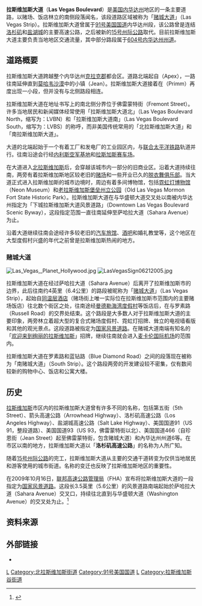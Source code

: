 {{Infobox road
| map = LVBlvdmikerussell.jpg
| highway_name = 拉斯维加斯大道
| length_km = 51.4
| direction_a = 南
| starting_terminus = {{link-en|珍恩|Jean, Nevada|珍恩镇}}南方2英里（3.2公里）处
| direction_b = 北
| ending_terminus = {{link-en|艾派克斯掩埋场|Apex Landfill|艾派克斯}}（[[15号州际公路|I-15]]/[[93号美国国道|US 93]]）
}}
'''拉斯维加斯大道'''（'''Las Vegas Boulevard'''）是[[美国|美国]][[内华达州|内华达州]]{{link-en|拉斯维加斯谷|Las Vegas Valley}}地区的一条主要道路，​​以赌场、饭店林立的南侧段落闻名，该段道路区域被称为「[[赌城大道|赌城大道]]」（Las Vegas Strip）。拉斯维加斯大道曾属于[[91号美国国道|91号美国国道]]内华达州段，该公路曾是连结[[洛杉矶|洛杉矶]]和[[盐湖城|盐湖城]]的主要高速公路，之后被新的[[15号州际公路|15号州际公路]]取代。目前拉斯维加斯大道主要负责当地地区交通流量，其中部分路段属于[[604号内华达州州道|604号内华达州州道]]。

== 道路概要 ==
拉斯维加斯大道跨越整个内华达州[[克拉克县(内华达州)|克拉克郡]]都会区。道路北端起自{{link-en|艾派克斯|Apex, Nevada}}（Apex），一路往南延伸{{convert|2|mi}}直到[[莫哈韦沙漠|莫哈韦沙漠]]中的小镇{{link-en|珍恩|Jean, Nevada}}（Jean）。拉斯维加斯大道接着在{{link-en|普里姆|Primm, Nevada}}（Primm）再度出现一小段，但并没有与北侧路段相连。
 
拉斯维加斯大道在地址书写上的南北侧分界位于佛雷蒙特街（Fremont Street）。许多当地居民和新闻媒体经常使用「拉斯维加斯大道北」（Las Vegas Boulevard North，缩写为：LVBN）和「拉斯维加斯大道南」（Las Vegas Boulevard South，缩写为：LVBS）的称呼，而非美国传统常用的「北拉斯维加斯大道」和「南拉斯维加斯大道」。

大道的北端起始于一个有着工厂和发电厂的工业园区内，与[[联合太平洋铁路|联合太平洋铁路]]轨道并行。往南沿途会行经[[内利斯空军基地|内利斯空军基地]]和[[拉斯加斯赛车场|拉斯加斯赛车场]]。

在大道进入[[北拉斯维加斯|北拉斯维加斯]]后，会穿越该城市内一部分的旧商业区。沿着大道持续往南，两旁有着拉斯维加斯地区较老旧的[[赌场|赌场]]和一些开业已久的[[脱衣舞俱乐部|脱衣舞俱乐部]]。当大道正式进入拉斯维加斯的城市边境时，周边有着多间博物馆，包括[[霓虹灯博物馆|霓虹灯博物馆]]（Neon Museum）和[[老拉斯维加斯堡垒州立公园|老拉斯维加斯堡垒州立公园]]（Old Las Vegas Mormon Fort State Historic Park）。拉斯维加斯大道在与华盛顿大道交叉处以南被内华达州指定为「下城拉斯维加斯大道风景道路」（Downtown Las Vegas Boulevard Scenic Byway），这段指定范围一直往南延伸至萨哈拉大道（Sahara Avenue）为止。

沿着大道继续往南会途经许多较老旧的[[汽车旅馆|汽车旅馆]]、[[酒吧|酒吧]]和婚礼教堂等，这个地区在大型度假村兴盛的年代之前曾是拉斯维加斯热闹的地方。

=== 赌城大道 ===
{{main|赌城大道}}
[[File:Las_Vegas,_Planet_Hollywood.jpg|thumb]]
[[File:LasVegasSign06212005.jpg|thumb]]

拉斯维加斯大道在经过萨哈拉大道（Sahara Avenue）后离开了拉斯维加斯市的边界，此后往南约4英里（6.4公里）的路段被昵称为「[[赌城大道|赌城大道]]」（Las Vegas Strip），起始自[[同温层酒店|同温层酒店]]（赌场街上唯一实际位在拉斯维加斯市范围内的主要赌场饭店）往北数个街区之处，往南途经[[曼德勒海湾度假村|曼德勒海湾度假村]]等饭店后，在与罗素路（Russell Road）的交界处结束。这个路段是大多数人对于拉斯维加斯大道的主要印象，两旁林立着超大型的复合式赌场度假村、霓虹灯招牌、耸立的电视墙看版和其他的观光景点。这段道路被指定为[[美国风景道路|国家风景道路]]。在赌城大道南端有知名的「[[欢迎来到绚丽的拉斯维加斯|欢迎来到绚丽的拉斯维加斯]]」招牌，继续往南就会进入[[麦卡伦国际机场|麦卡伦国际机场]]的范围内。

拉斯维加斯大道在罗素路和蓝钻路（Blue Diamond Road）之间的段落现在被称为「南赌城大道」（South Strip）。这个路段两旁的开发建设较不密集，仅有数间较新的购物中心、饭店和公寓大楼。

== 历史 ==
[[拉斯维加斯|拉斯维加斯]]市区内的拉斯维加斯大道曾有许多不同的名称，包括第五街（5th Street）、箭头高速公路（Arrowhead Highway）、洛杉矶高速公路（Los Angeles Highway）、盐湖城高速公路（Salt Lake Highway）、美国国道91（US 91，整段道路）、美国国道93（US 93，佛雷蒙特街以北）、美国国道466（自珍恩街（Jean Street）起至佛雷蒙特街，包含赌城大道）和內华达州州道6等。在市区以南的地方，拉斯维加斯大道以「'''洛杉矶高速公路'''」的名称为人所广知。

随着[[15号州际公路|15号州际公路]]的完工，拉斯维加斯大道从主要的交通干道转变为仅供当地居民和游客使用的城市街道。名称的变迁也反映了拉斯维加斯地区的重要性。

在2009年10月16日，[[联邦高速公路管理局|联邦高速公路管理局]]（FHA）宣布将拉斯维加斯大道的一段指定为[[美国风景道路|国家风景道路]]。这段长3.5英里（5.6公里）的风景道路南端起始於萨哈拉大道（Sahara Avenue）交叉口，持续往北直到与华盛顿大道（Washington Avenue）的交叉处为止。<ref>{{cite press release |title=U.S. Transportation Secretary Ray LaHood Announces America's Byways  Designations for 2009 |url=http://www.fhwa.dot.gov/pressroom/fhwa0931.htm |publisher=Federal Highway Administration |date=2009-10-16 |accessdate=2009-10-20 |archive-date=2009-10-21 |archive-url=https://web.archive.org/web/20091021085842/http://www.fhwa.dot.gov/pressroom/fhwa0931.htm |dead-url=no }}</ref>

== 资料来源 ==
{{Reflist}}

== 外部链接 ==
{{Attached KML|display=title,inline}}
* {{Commons category-inline|Las Vegas Boulevard}}

{{coord missing|Nevada}}

[[Category:拉斯维加斯街道|L]]
[[Category:北拉斯维加斯街道|Category:北拉斯维加斯街道]]
[[Category:91号美国国道|Category:91号美国国道]]
[[Category:美国风景道路|L]]
[[Category:拉斯维加斯谷街道|Category:拉斯维加斯谷街道]]